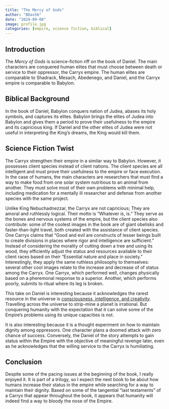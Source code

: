 ```yaml
---
title: "The Mercy of Gods"
author: "BDav56"
date: "2024-09-08"
image: profile.jpg
categories: [empire, science fiction, biblical]
---
```


## Introduction

The *Mercy of Gods* is science-fiction riff on the book of Daniel. The main characters are conquered human elites that must choose between death or service to their oppressor, the Carryx empire. The human elites are comparable to Shadrack, Mesach, Abedenego, and Daniel, and the Carryx empire is comparable to Babylon.

## Biblical Background

In the book of Daniel, Babylon conquers nation of Judea, abases its holy symbols, and captures its elites. Babylon brings the elites of Judea into Babylon and gives them a period to prove their usefulness to the empire and its capricious king. If Daniel and the other elites of Judea were not useful in interpreting the King's dreams, the King would kill them.

## Science Fiction Twist

The Carryx strengthen their empire in a similar way to Babylon. However, it possesses client species instead of client nations. The client species are all intelligent and must prove their usefulness to the empire or face execution. In the case of humans, the main characters are researchers that must find a way to make food from one solar system nutritious to an animal from another. They must solve most of their own problems with minimal help, including medication for a mentally ill researcher and defense from another species with the same project.

Unlike King Nebuchadnezzar, the Carryx are not capricious; They are amoral and ruthlessly logical. Their motto is "Whatever is, is." They serve as the bones and nervous systems of the empire, but the client species also contribute: some of the coolest images in the book are of giant obelisks and faster-than-light travel, both created with the assistance of client species. One Carryx claims that "Good and evil are constructs of lesser beings built to create divisions in places where rigor and intelligence are sufficient." Instead of considering the morality of cutting down a tree and using its wood, they efficiently adjust the status and resources available to their client races based on their "Essential nature and place in society." Interestingly, they apply the same ruthless philosophy to themselves: several other cool images relate to the increase and decrease of of status among the Carryx. One Carryx, which performed well, changes physically based on a pheremonal response to a superior. Another, which performs poorly, submits to ritual where its leg is broken.

This take on Daniel is interesting because it acknowledges the rarest resource in the universe is [consciousness, intelligence, and creativity]{.underline}. Travelling across the universe to strip-mine a planet is irrational. But conquering humanity with the expectation that it can solve some of the Empire's problems using its unique capacities is not.

It is also interesting because it is a thought experiment on how to maintain dignity among oppressors. One character plans a doomed attack with zero chance of success. Conversely, the Daniel of the story attempts to gain status within the Empire with the objective of meaningful revenge later, even as he acknowledges that the willing service to the Carryx is humiliating.

## Conclusion

Despite some of the pacing issues at the beginning of the book, I really enjoyed it. It is part of a trilogy, so I expect the next book to be about how humans increase their status in the empire while searching for a way to maintain their dignity. Based on some of the tangential "last testaments" of a Carryx that appear throughout the book, it appears that humanity will indeed find a way to bloody the nose of the Empire.
